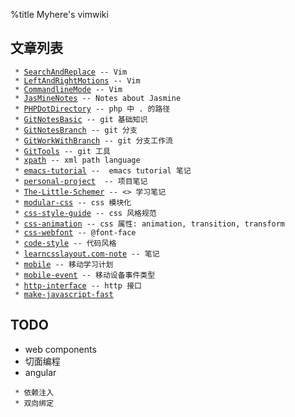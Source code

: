 %title Myhere's vimwiki

== 文章列表 ==
  * [[SearchAndReplace]] -- Vim
  * [[LeftAndRightMotions]] -- Vim
  * [[CommandlineMode]] -- Vim
  * [[JasMineNotes]] -- Notes about Jasmine
  * [[PHPDotDirectory]] -- php 中 . 的路径
  * [[GitNotesBasic]] -- git 基础知识
  * [[GitNotesBranch]] -- git 分支
  * [[GitWorkWithBranch]] -- git 分支工作流
  * [[GitTools]] -- git 工具
  * [[xpath]] -- xml path language
  * [[emacs-tutorial]] --  emacs tutorial 笔记
  * [[personal-project]]  -- 项目笔记
  * [[The-Little-Schemer]] -- <<The Little Schemer>> 学习笔记
  * [[modular-css]] -- css 模块化
  * [[css-style-guide]] -- css 风格规范
  * [[css-animation]] -- css 属性: animation, transition, transform
  * [[css-webfont]] -- @font-face
  * [[code-style]] -- 代码风格
  * [[learncsslayout.com-note]] -- 笔记
  * [[mobile]] -- 移动学习计划
  * [[mobile-event]] -- 移动设备事件类型
  * [[http-interface]] -- http 接口
  * [[make-javascript-fast]]


== TODO ==

* web components
* 切面编程
* angular
  * 依赖注入
  * 双向绑定
